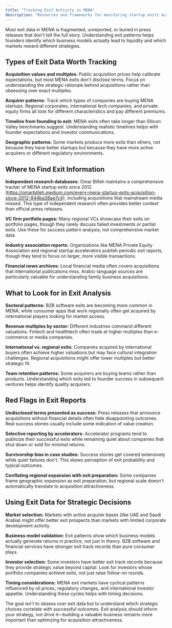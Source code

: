 ```yaml
---
title: "Tracking Exit Activity in MENA"
description: "Resources and frameworks for monitoring startup exits across the region"
---
```


Most exit data in MENA is fragmented, unreported, or buried in press releases that don't tell the full story. Understanding exit patterns helps founders identify which business models actually lead to liquidity and which markets reward different strategies.

## Types of Exit Data Worth Tracking

**Acquisition values and multiples:** Public acquisition prices help calibrate expectations, but most MENA exits don't disclose terms. Focus on understanding the strategic rationale behind acquisitions rather than obsessing over exact multiples.

**Acquirer patterns:** Track which types of companies are buying MENA startups. Regional corporates, international tech companies, and private equity firms all look for different characteristics and pay different premiums.

**Timeline from founding to exit:** MENA exits often take longer than Silicon Valley benchmarks suggest. Understanding realistic timelines helps with founder expectations and investor communications.

**Geographic patterns:** Some markets produce more exits than others, not because they have better startups but because they have more active acquirers or different regulatory environments.

## Where to Find Exit Information

**Independent research databases:** Omar Billeh maintains a comprehensive tracker of MENA startup exits since 2012 (https://omarbilleh.medium.com/every-mena-startup-exits-acquisition-since-2012-844ba38ae7c4), including acquisitions that mainstream media missed. This type of independent research often provides better context than official press releases.

**VC firm portfolio pages:** Many regional VCs showcase their exits on portfolio pages, though they rarely discuss failed investments or partial exits. Use these for success pattern analysis, not comprehensive market data.

**Industry association reports:** Organizations like MENA Private Equity Association and regional startup accelerators publish periodic exit reports, though they tend to focus on larger, more visible transactions.

**Financial news archives:** Local financial media often covers acquisitions that international publications miss. Arabic-language sources are particularly valuable for understanding family business acquisitions.

## What to Look for in Exit Analysis

**Sectoral patterns:** B2B software exits are becoming more common in MENA, while consumer apps that work regionally often get acquired by international players looking for market access.

**Revenue multiples by sector:** Different industries command different valuations. Fintech and healthtech often trade at higher multiples than e-commerce or media companies.

**International vs. regional exits:** Companies acquired by international buyers often achieve higher valuations but may face cultural integration challenges. Regional acquisitions might offer lower multiples but better strategic fit.

**Team retention patterns:** Some acquirers are buying teams rather than products. Understanding which exits led to founder success in subsequent ventures helps identify quality acquirers.

## Red Flags in Exit Reports

**Undisclosed terms presented as success:** Press releases that announce acquisitions without financial details often hide disappointing outcomes. Real success stories usually include some indication of value creation.

**Selective reporting by accelerators:** Accelerator programs tend to publicize their successful exits while remaining quiet about companies that shut down or sold for minimal returns.

**Survivorship bias in case studies:** Success stories get covered extensively while quiet failures don't. This skews perception of exit probability and typical outcomes.

**Conflating regional expansion with exit preparation:** Some companies frame geographic expansion as exit preparation, but regional scale doesn't automatically translate to acquisition attractiveness.

## Using Exit Data for Strategic Decisions

**Market selection:** Markets with active acquirer bases (like UAE and Saudi Arabia) might offer better exit prospects than markets with limited corporate development activity.

**Business model validation:** Exit patterns show which business models actually generate returns in practice, not just in theory. B2B software and financial services have stronger exit track records than pure consumer plays.

**Investor selection:** Some investors have better exit track records because they provide strategic value beyond capital. Look for investors whose portfolio companies achieve exits, not just raise follow-on rounds.

**Timing considerations:** MENA exit markets have cyclical patterns influenced by oil prices, regulatory changes, and international investor appetite. Understanding these cycles helps with timing decisions.

The goal isn't to obsess over exit data but to understand which strategic choices correlate with successful outcomes. Exit analysis should inform your strategy, not drive it—building a valuable business remains more important than optimizing for acquisition attractiveness.
